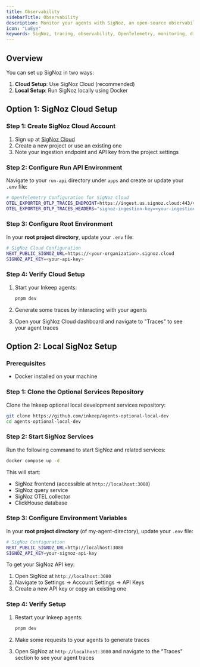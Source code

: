 ```yaml
---
title: Observability
sidebarTitle: Observability
description: Monitor your agents with SigNoz, an open-source observability platform that receives traces from the framework's built-in OpenTelemetry instrumentation.
icon: "LuEye"
keywords: SigNoz, tracing, observability, OpenTelemetry, monitoring, distributed tracing
---
```


## Overview

You can set up SigNoz in two ways:

1.  **Cloud Setup**: Use SigNoz Cloud (recommended)
2. **Local Setup**: Run SigNoz locally using Docker

## Option 1: SigNoz Cloud Setup

### Step 1: Create SigNoz Cloud Account

1. Sign up at [SigNoz Cloud](https://signoz.io/teams/)
2. Create a new project or use an existing one
3. Note your ingestion endpoint and API key from the project settings

### Step 2: Configure Run API Environment

Navigate to your `run-api` directory under `apps` and create or update your `.env` file:

```bash
# OpenTelemetry Configuration for SigNoz Cloud
OTEL_EXPORTER_OTLP_TRACES_ENDPOINT=https://ingest.us.signoz.cloud:443/v1/traces
OTEL_EXPORTER_OTLP_TRACES_HEADERS="signoz-ingestion-key=<your-ingestion-key>"
```

### Step 3: Configure Root Environment

In your **root project directory**, update your `.env` file:

```bash
# SigNoz Cloud Configuration
NEXT_PUBLIC_SIGNOZ_URL=https://<your-organization>.signoz.cloud
SIGNOZ_API_KEY=<your-api-key>
```


### Step 4: Verify Cloud Setup

1. Start your Inkeep agents:
   ```bash
   pnpm dev
   ```

2. Generate some traces by interacting with your agents

3. Open your SigNoz Cloud dashboard and navigate to "Traces" to see your agent traces

## Option 2: Local SigNoz Setup

### Prerequisites

- Docker installed on your machine

### Step 1: Clone the Optional Services Repository

Clone the Inkeep optional local development services repository:

```bash
git clone https://github.com/inkeep/agents-optional-local-dev
cd agents-optional-local-dev
```

### Step 2: Start SigNoz Services

Run the following command to start SigNoz and related services:

```bash
docker compose up -d
```

This will start:
- SigNoz frontend (accessible at `http://localhost:3080`)
- SigNoz query service
- SigNoz OTEL collector
- ClickHouse database

### Step 3: Configure Environment Variables

In your **root project directory** (of my-agent-directory), update your `.env` file:

```bash
# SigNoz Configuration
NEXT_PUBLIC_SIGNOZ_URL=http://localhost:3080
SIGNOZ_API_KEY=your-signoz-api-key
```

To get your SigNoz API key:

1. Open SigNoz at `http://localhost:3080`
2. Navigate to Settings → Account Settings → API Keys
3. Create a new API key or copy an existing one

### Step 4: Verify Setup

1. Restart your Inkeep agents:
   ```bash
   pnpm dev
   ```

2. Make some requests to your agents to generate traces

3. Open SigNoz at `http://localhost:3080` and navigate to the "Traces" section to see your agent traces
